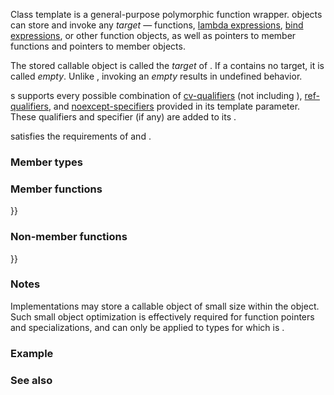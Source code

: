 {{cpp/title|copyable_function}}
{{cpp/utility/functional/copyable_function/navbar}}
{{dcl begin}}
{{dcl header|functional}}
{{dcl|num=1|since=c++26|
template&lt; class... &gt;
class copyable_function; // not defined
}}
{{dcl|num=2|since=c++26|
template&lt; class R, class... Args &gt;
class copyable_function&lt;R(Args...)&gt;;
template&lt; class R, class... Args &gt;
class copyable_function&lt;R(Args...) noexcept&gt;;
template&lt; class R, class... Args &gt;
class copyable_function&lt;R(Args...) &amp;&gt;;
template&lt; class R, class... Args &gt;
class copyable_function&lt;R(Args...) &amp; noexcept&gt;;
template&lt; class R, class... Args &gt;
class copyable_function&lt;R(Args...) &amp;&amp;&gt;;
template&lt; class R, class... Args &gt;
class copyable_function&lt;R(Args...) &amp;&amp; noexcept&gt;;
template&lt; class R, class... Args &gt;
class copyable_function&lt;R(Args...) const&gt;;
template&lt; class R, class... Args &gt;
class copyable_function&lt;R(Args...) const noexcept&gt;;
template&lt; class R, class... Args &gt;
class copyable_function&lt;R(Args...) const &amp;&gt;;
template&lt; class R, class... Args &gt;
class copyable_function&lt;R(Args...) const &amp; noexcept&gt;;
template&lt; class R, class... Args &gt;
class copyable_function&lt;R(Args...) const &amp;&amp;&gt;;
template&lt; class R, class... Args &gt;
class copyable_function&lt;R(Args...) const &amp;&amp; noexcept&gt;;
}}
{{dcl end}}

Class template {{tt|std::copyable_function}} is a general-purpose polymorphic function wrapper. {{tt|std::copyable_function}} objects can store and invoke any {{named req|CopyConstructible}} {{named req|Callable}} ''target'' — functions, [[cpp/language/lambda|lambda expressions]], [[cpp/utility/functional/bind|bind expressions]], or other function objects, as well as pointers to member functions and pointers to member objects.

The stored callable object is called the ''target'' of {{tt|std::copyable_function}}. If a {{tt|std::copyable_function}} contains no target, it is called ''empty''. Unlike {{lc|std::function}}, invoking an ''empty'' {{tt|std::copyable_function}} results in undefined behavior.

{{tt|std::copyable_function}}s supports every possible combination of [[cpp/language/member functions#Member functions with cv-qualifiers|cv-qualifiers]] (not including {{c/core|volatile}}), [[cpp/language/member functions#Member functions with ref-qualifier|ref-qualifiers]], and [[cpp/language/noexcept spec|noexcept-specifiers]]  provided in its template parameter. These qualifiers and specifier (if any) are added to its {{rlt|operator()}}.

{{tt|std::copyable_function}} satisfies the requirements of {{named req|CopyConstructible}} and {{named req|CopyAssignable}}.

===Member types===
{{dsc begin}}
{{dsc hitem|Type|Definition}}
{{dsc|{{tt|result_type}}|{{tt|R}}}}
{{dsc end}}

===Member functions===
{{dsc begin}}
{{dsc inc|cpp/utility/functional/copyable_function/dsc constructor}}
{{dsc inc|cpp/utility/functional/copyable_function/dsc destructor}}
{{dsc inc|cpp/utility/functional/copyable_function/dsc operator{{=}}}}
{{dsc inc|cpp/utility/functional/copyable_function/dsc swap}}
{{dsc inc|cpp/utility/functional/copyable_function/dsc operator_bool}}
{{dsc inc|cpp/utility/functional/copyable_function/dsc operator()}}
{{dsc end}}

===Non-member functions===
{{dsc begin}}
{{dsc inc|cpp/utility/functional/copyable_function/dsc swap2}}
{{dsc inc|cpp/utility/functional/copyable_function/dsc operator{{==}}}}
{{dsc end}}

===Notes===
Implementations may store a callable object of small size within the {{tt|std::copyable_function}} object. Such small object optimization is effectively required for function pointers and {{lc|std::reference_wrapper}} specializations, and can only be applied to types {{tt|T}} for which {{c|std::is_nothrow_move_constructible_v&lt;T&gt;}} is {{c|true}}.

{{feature test macro|__cpp_lib_copyable_function|std=C++26|value=202306L|{{tt|std::copyable_function}}}}

===Example===
{{example}}

===See also===
{{dsc begin}}
{{dsc inc|cpp/utility/functional/dsc function}}
{{dsc inc|cpp/utility/functional/dsc move_only_function}}
{{dsc inc|cpp/utility/functional/dsc function_ref}}
{{dsc end}}

{{langlinks|de|es|fr|it|ja|pt|ru|zh}}